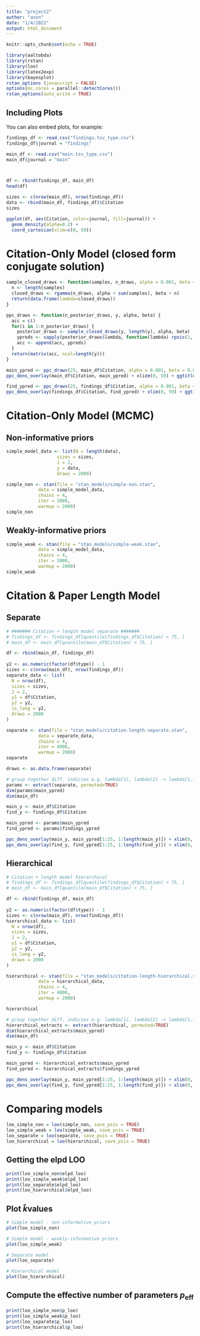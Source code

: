 ```yaml
---
title: "project2"
author: "anon"
date: "1/4/2022"
output: html_document
---
```


```r
knitr::opts_chunk$set(echo = TRUE)
```


```r
library(aaltobda)
library(rstan)
library(loo)
library(latex2exp)
library(bayesplot)
rstan_options (javascript = FALSE)
options(mc.cores = parallel::detectCores())
rstan_options(auto_write = TRUE)
```

## Including Plots

You can also embed plots, for example:

```r
findings_df <- read.csv("findings.tsv_type.csv")
findings_df$journal = "findings"

main_df <- read.csv("main.tsv_type.csv")
main_df$journal = "main"



df <- rbind(findings_df, main_df)
head(df)
```

```r
sizes <- c(nrow(main_df), nrow(findings_df))
data <- rbind(main_df, findings_df)$Citation
sizes
```

```r
ggplot(df, aes(Citation, color=journal, fill=journal)) +
  geom_density(alpha=0.2) +
  coord_cartesian(xlim=c(0, 50))
```


# Citation-Only Model (closed form conjugate solution)

```r
sample_closed_draws <- function(samples, n_draws, alpha = 0.001, beta = 0.001) {
  n <- length(samples)
  closed_draws <- rgamma(n_draws, alpha + sum(samples), beta + n)  
  return(data.frame(lambda=closed_draws))
}

ppc_draws <- function(n_posterior_draws, y, alpha, beta) {
  acc = c()
  for(i in 1:n_posterior_draws) {
    posterior_draws <- sample_closed_draws(y, length(y), alpha, beta)
    ypreds <- sapply(posterior_draws$lambda, function(lambda) rpois(1, lambda))
    acc <- append(acc, ypreds)
  }
  return(matrix(acc, ncol=length(y)))
}
```

```r

main_ypred <- ppc_draws(25, main_df$Citation, alpha = 0.001, beta = 0.001)
ppc_dens_overlay(main_df$Citation, main_ypred) + xli¢m(0, 50) + ggtitle("PPC Main Simple Non-informative") + theme(text = element_text(size = 16, family="sans"))   

find_ypred <- ppc_draws(25, findings_df$Citation, alpha = 0.001, beta = 0.001)
ppc_dens_overlay(findings_df$Citation, find_ypred) + xlim(0, 50) + ggtitle("PPC Findings Simple Non-informative¢") + theme(text = element_text(size = 16, family="sans"))   
```

# Citation-Only Model (MCMC)

## Non-informative priors

```r
simple_model_data <- list(N = length(data),
                   sizes = sizes,
                   J = 2,
                   y = data,
                   draws = 2000)

simple_non <- stan(file = "stan_models/simple-non.stan", 
            data = simple_model_data,
            chains = 4,
            iter = 3000,
            warmup = 2000)
simple_non
```

## Weakly-informative priors

```r
simple_weak <- stan(file = "stan_models/simple-weak.stan", 
            data = simple_model_data,
            chains = 4,
            iter = 3000,
            warmup = 2000)
simple_weak
```


# Citation & Paper Length Model

## Separate

```r
# ####### Citation + length model separate #######
# findings_df <- findings_df[quantile(findings_df$Citation) < 75, ]
# main_df <- main_df[quantile(main_df$Citation) < 75, ]

df <- rbind(main_df, findings_df)
  
y2 <- as.numeric(factor(df$type)) - 1
sizes <- c(nrow(main_df), nrow(findings_df))
separate_data <- list(
  N = nrow(df),
  sizes = sizes,
  J = 2,
  y1 = df$Citation,
  y2 = y2,
  is_long = y2,
  draws = 2000
)

separate <- stan(file = "stan_models/citation-length-separate.stan", 
            data = separate_data,
            chains = 4,
            iter = 4000,
            warmup = 2000)
separate
```

```r
draws <- as.data.frame(separate)

# group together diff. indicies e.g. lambda[1], lambda[2] -> lambda[1,1]
params <- extract(separate, permuted=TRUE)
dim(params$main_ypred)
dim(main_df)
```

```r
main_y <- main_df$Citation
find_y <- findings_df$Citation

main_ypred <- params$main_ypred
find_ypred <- params$findings_ypred

ppc_dens_overlay(main_y, main_ypred[1:25, 1:length(main_y)]) + xlim(0, 50)
ppc_dens_overlay(find_y, find_ypred[1:25, 1:length(find_y)]) + xlim(0, 50)
```

## Hierarchical
```r
# Citation + length model hierarchical
# findings_df <- findings_df[quantile(findings_df$Citation) < 75, ]
# main_df <- main_df[quantile(main_df$Citation) < 75, ]

df <- rbind(findings_df, main_df)
  
y2 <- as.numeric(factor(df$type)) - 1
sizes <- c(nrow(main_df), nrow(findings_df))
hierarchical_data <- list(
  N = nrow(df),
  sizes = sizes,
  J = 2,
  y1 = df$Citation,
  y2 = y2,
  is_long = y2,
  draws = 2000
)

hierarchical <- stan(file = "stan_models/citation-length-hierarchical.stan", 
            data = hierarchical_data,
            chains = 4,
            iter = 4000,
            warmup = 2000)

hierarchical
```

```r
# group together diff. indicies e.g. lambda[1], lambda[2] -> lambda[1,1]
hierarchical_extracts <- extract(hierarchical, permuted=TRUE)
dim(hierarchical_extracts$main_ypred)
dim(main_df)
```

```r
main_y <- main_df$Citation
find_y <- findings_df$Citation

main_ypred <- hierarchical_extracts$main_ypred
find_ypred <- hierarchical_extracts$findings_ypred

ppc_dens_overlay(main_y, main_ypred[1:25, 1:length(main_y)]) + xlim(0, 50)
ppc_dens_overlay(find_y, find_ypred[1:25, 1:length(find_y)]) + xlim(0, 50)
```

# Comparing models

```r
loo_simple_non = loo(simple_non, save_psis = TRUE)
loo_simple_weak = loo(simple_weak, save_psis = TRUE)
loo_separate = loo(separate, save_psis = TRUE)
loo_hierarchical = loo(hierarchical, save_psis = TRUE)
```

## Getting the elpd LOO

```r
print(loo_simple_non$elpd_loo)
print(loo_simple_weak$elpd_loo)
print(loo_separate$elpd_loo)
print(loo_hierarchical$elpd_loo)
```

## Plot $\hat{k}$values

```r
# Simple model - non-informative priors
plot(loo_simple_non)
```
```r
# Simple model - weakly-informative priors
plot(loo_simple_weak)
```

```r
# Separate model
plot(loo_separate)
```

```r
# Hierarchical model
plot(loo_hierarchical)
```

## Compute the effective number of parameters $p_\text{eff}$

```r
print(loo_simple_non$p_loo)
print(loo_simple_weak$p_loo)
print(loo_separate$p_loo)
print(loo_hierarchical$p_loo)
```

